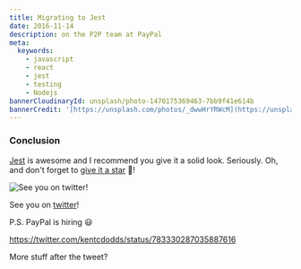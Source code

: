 ```yaml
---
title: Migrating to Jest
date: 2016-11-14
description: on the P2P team at PayPal
meta:
  keywords:
    - javascript
    - react
    - jest
    - testing
    - Nodejs
bannerCloudinaryId: unsplash/photo-1470175369463-7bb9f41e614b
bannerCredit: '[https://unsplash.com/photos/_dwwHrYRWcM](https://unsplash.com/photos/_dwwHrYRWcM)'
---
```


### Conclusion

[Jest](https://github.com/facebook/jest) is awesome and I recommend you give it
a solid look. Seriously. Oh, and don't forget to
[give it a star](https://github.com/facebook/jest/stargazers) 🌟!

![See you on twitter!](https://res.cloudinary.com/kentcdodds-com/image/upload/v1625033154/kentcdodds.com/content/blog/migrating-to-jest/1.png)

See you on [twitter](https://twitter.com/kentcdodds)!

P.S. PayPal is hiring 😃

https://twitter.com/kentcdodds/status/783330287035887616

More stuff after the tweet?
